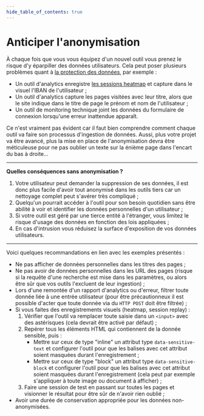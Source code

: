 ```yaml
---
hide_table_of_contents: true
---
```


# Anticiper l'anonymisation

À chaque fois que vous vous équipez d'un nouvel outil vous prenez le risque d'y éparpiller des données utilisateurs. Cela peut poser plusieurs problèmes quant à [la protection des données](legal/data-protection.mdx), par exemple :

- Un outil d'analytics enregistre [les sessions heatmap](https://en.wikipedia.org/wiki/Heat_map) et capture dans le visuel l'IBAN de l'utilisateur ;
- Un outil d'analytics capture les pages visitées avec leur titre, alors que le site indique dans le titre de page le prénom et nom de l'utilisateur ;
- Un outil de monitoring technique joint les données du formulaire de connexion lorsqu'une erreur inattendue apparaît.

Ce n'est vraiment pas évident car il faut bien comprendre comment chaque outil va faire son processus d'ingestion de données. Aussi, plus votre projet va être avancé, plus la mise en place de l'anonymisation devra être méticuleuse pour ne pas oublier un texte sur la énième page dans l'encart du bas à droite...

---

**Quelles conséquences sans anonymisation ?**

1. Votre utilisateur peut demander la suppression de ses données, il est donc plus facile d'avoir tout anonymisé dans les outils tiers car un nettoyage complet peut s'avérer très compliqué ;
2. Quelqu'un pourrait accéder à l'outil pour son besoin quotidien sans être abilité à voir et identifier les données personnelles d'un utilisateur ;
3. Si votre outil est géré par une tierce entité à l'étranger, vous limitez le risque d'usage des données en fonction des lois appliquées ;
4. En cas d'intrusion vous réduisez la surface d'exposition de vos données utilisateurs.

---

Voici quelques recommandations en lien avec les exemples présentés :

- Ne pas afficher de données personnelles dans les titres des pages ;
- Ne pas avoir de données personnelles dans les URL des pages (risque si la requête d'une recherche est mise dans les paramètres, ou alors être sûr que vos outils l'excluent de leur ingestion) ;
- Lors d'une remontée d'un rapport d'analytics ou d'erreur, filtrer toute donnée liée à une entrée utilisateur (pour être précautionneux il est possible d'acter que toute donnée via du `HTTP POST` doit être filtrée) ;
- Si vous faites des enregistrements visuels (heatmap, session replay) :
  1. Vérifier que l'outil va remplacer toute saisie dans un `<input>` avec des astérisques (cela devrait être activé par défaut) ;
  2. Repérer tous les éléments HTML qui contiennent de la donnée sensible, puis :
     - Mettre sur ceux de type "inline" un attribut type `data-sensitive-text` et configurer l'outil pour que les balises avec cet attribut soient masquées durant l'enregistrement ;
     - Mettre sur ceux de type "block" un attribut type `data-sensitive-block` et configurer l'outil pour que les balises avec cet attribut soient masquées durant l'enregistrement (cela peut par exemple s'appliquer à toute image ou document à afficher) ;
  3. Faire une session de test en passant sur toutes les pages et visionner le résultat pour être sûr de n'avoir rien oublié ;
- Avoir une durée de conservation appropriée pour les données non-anonymisées.
